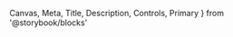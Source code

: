   Canvas,
  Meta,
  Title,
  Description,
  Controls,
  Primary
} from '@storybook/blocks'



<Meta of={DividerStories} />

<Title />

- [Overview](#overview)
- [Props](#props)
- [Configuration options](#configuration-options)
- [Use cases and examples](#use-cases-and-examples)
- [Related Components](#related-components)

<Heading>
  ## Overview
  <Description />
</Heading>
<Primary />

## Props

<Controls />

## Configuration Options

### Horizontal

<Canvas of={DividerStories.Horizontal} />

### Vertical

<Canvas of={DividerStories.Vertical} />

## Use cases and examples

- Dividers should be used to provide a clear, visual separation between objects.
- Sometimes, dividers are applied in figma as a single stroke. Designers should ALWAYS apply that single stroke to the outside of the object and call out that the stroke is being used as a divider.
- Dividers are 1 px rectangles and therefore can sometimes fall off our 4px grid, but dividers should maintain our grid in terms of height and width.

## Related components

<RelatedComponents componentNames={['Box', 'Flex']} />
